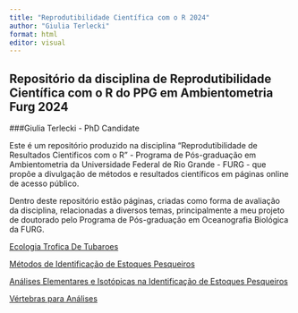 ```yaml
---
title: "Reprodutibilidade Científica com o R 2024"
author: "Giulia Terlecki"
format: html
editor: visual
---
```


## Repositório da disciplina de Reprodutibilidade Científica com o R do PPG em Ambientometria Furg 2024

###Giulia Terlecki - PhD Candidate

Este é um repositório produzido na disciplina "Reprodutibilidade de Resultados Cientificos com o R" - Programa de Pós-graduação em Ambientometria da Universidade Federal de Rio Grande - FURG - que propõe a divulgação de métodos e resultados científicos em páginas online de acesso público.

Dentro deste repositório estão páginas, criadas como forma de avaliação da disciplina, relacionadas a diversos temas, principalmente a meu projeto de doutorado pelo Programa de Pós-graduação em Oceanografia Biológica da FURG.

[Ecologia Trofica De Tubaroes](pagina1_EcologiaTroficaDeTubaroes.html)

[Métodos de Identificação de Estoques Pesqueiros](Métodos de Identificação de Estoques Pesqueiros.html)

[Análises Elementares e Isotópicas na Identificação de Estoques Pesqueiros](Marcadores Químicos na Identificação de Estoques Pesqueiros.html)

[Vértebras para Análises](TestesdeInsercoes.html)



